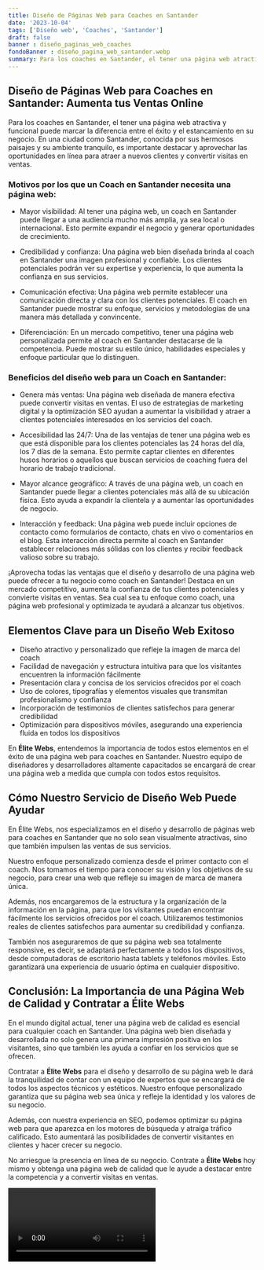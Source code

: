 ```yaml
---
title: Diseño de Páginas Web para Coaches en Santander
date: '2023-10-04'
tags: ['Diseño web', 'Coaches', 'Santander']
draft: false
banner : diseño_paginas_web_coaches
fondoBanner : diseño_pagina_web_santander.webp
summary: Para los coaches en Santander, el tener una página web atractiva y funcional puede marcar la diferencia entre el éxito y el estancamiento en su negocio. En una ciudad como Santander, conocida por sus hermosos paisajes y su ambiente tranquilo, es importante destacar y aprovechar las oportunidades en línea para atraer a nuevos clientes y convertir visitas en ventas.
---
```


## Diseño de Páginas Web para Coaches en Santander: Aumenta tus Ventas Online

Para los coaches en Santander, el tener una página web atractiva y funcional puede marcar la diferencia entre el éxito y el estancamiento en su negocio. En una ciudad como Santander, conocida por sus hermosos paisajes y su ambiente tranquilo, es importante destacar y aprovechar las oportunidades en línea para atraer a nuevos clientes y convertir visitas en ventas.

### Motivos por los que un Coach en Santander necesita una página web:

- Mayor visibilidad: Al tener una página web, un coach en Santander puede llegar a una audiencia mucho más amplia, ya sea local o internacional. Esto permite expandir el negocio y generar oportunidades de crecimiento.

- Credibilidad y confianza: Una página web bien diseñada brinda al coach en Santander una imagen profesional y confiable. Los clientes potenciales podrán ver su expertise y experiencia, lo que aumenta la confianza en sus servicios.

- Comunicación efectiva: Una página web permite establecer una comunicación directa y clara con los clientes potenciales. El coach en Santander puede mostrar su enfoque, servicios y metodologías de una manera más detallada y convincente.

- Diferenciación: En un mercado competitivo, tener una página web personalizada permite al coach en Santander destacarse de la competencia. Puede mostrar su estilo único, habilidades especiales y enfoque particular que lo distinguen.

### Beneficios del diseño web para un Coach en Santander:

- Genera más ventas: Una página web diseñada de manera efectiva puede convertir visitas en ventas. El uso de estrategias de marketing digital y la optimización SEO ayudan a aumentar la visibilidad y atraer a clientes potenciales interesados en los servicios del coach.

- Accesibilidad las 24/7: Una de las ventajas de tener una página web es que está disponible para los clientes potenciales las 24 horas del día, los 7 días de la semana. Esto permite captar clientes en diferentes husos horarios o aquellos que buscan servicios de coaching fuera del horario de trabajo tradicional.

- Mayor alcance geográfico: A través de una página web, un coach en Santander puede llegar a clientes potenciales más allá de su ubicación física. Esto ayuda a expandir la clientela y a aumentar las oportunidades de negocio.

- Interacción y feedback: Una página web puede incluir opciones de contacto como formularios de contacto, chats en vivo o comentarios en el blog. Esta interacción directa permite al coach en Santander establecer relaciones más sólidas con los clientes y recibir feedback valioso sobre su trabajo.

¡Aprovecha todas las ventajas que el diseño y desarrollo de una página web puede ofrecer a tu negocio como coach en Santander! Destaca en un mercado competitivo, aumenta la confianza de tus clientes potenciales y convierte visitas en ventas. Sea cual sea tu enfoque como coach, una página web profesional y optimizada te ayudará a alcanzar tus objetivos.

<GifSeo />

<Cta />

## Elementos Clave para un Diseño Web Exitoso

- Diseño atractivo y personalizado que refleje la imagen de marca del coach
- Facilidad de navegación y estructura intuitiva para que los visitantes encuentren la información fácilmente
- Presentación clara y concisa de los servicios ofrecidos por el coach
- Uso de colores, tipografías y elementos visuales que transmitan profesionalismo y confianza
- Incorporación de testimonios de clientes satisfechos para generar credibilidad
- Optimización para dispositivos móviles, asegurando una experiencia fluida en todos los dispositivos

En **Élite Webs**, entendemos la importancia de todos estos elementos en el éxito de una página web para coaches en Santander. Nuestro equipo de diseñadores y desarrolladores altamente capacitados se encargará de crear una página web a medida que cumpla con todos estos requisitos.

## Cómo Nuestro Servicio de Diseño Web Puede Ayudar

En Élite Webs, nos especializamos en el diseño y desarrollo de páginas web para coaches en Santander que no solo sean visualmente atractivas, sino que también impulsen las ventas de sus servicios. 

Nuestro enfoque personalizado comienza desde el primer contacto con el coach. Nos tomamos el tiempo para conocer su visión y los objetivos de su negocio, para crear una web que refleje su imagen de marca de manera única. 

Además, nos encargaremos de la estructura y la organización de la información en la página, para que los visitantes puedan encontrar fácilmente los servicios ofrecidos por el coach. Utilizaremos testimonios reales de clientes satisfechos para aumentar su credibilidad y confianza.

También nos aseguraremos de que su página web sea totalmente responsive, es decir, se adaptará perfectamente a todos los dispositivos, desde computadoras de escritorio hasta tablets y teléfonos móviles. Esto garantizará una experiencia de usuario óptima en cualquier dispositivo.

## Conclusión: La Importancia de una Página Web de Calidad y Contratar a Élite Webs

En el mundo digital actual, tener una página web de calidad es esencial para cualquier coach en Santander. Una página web bien diseñada y desarrollada no solo genera una primera impresión positiva en los visitantes, sino que también les ayuda a confiar en los servicios que se ofrecen.

Contratar a **Élite Webs** para el diseño y desarrollo de su página web le dará la tranquilidad de contar con un equipo de expertos que se encargará de todos los aspectos técnicos y estéticos. Nuestro enfoque personalizado garantiza que su página web sea única y refleje la identidad y los valores de su negocio.

Además, con nuestra experiencia en SEO, podemos optimizar su página web para que aparezca en los motores de búsqueda y atraiga tráfico calificado. Esto aumentará las posibilidades de convertir visitantes en clientes y hacer crecer su negocio.

No arriesgue la presencia en línea de su negocio. Contrate a **Élite Webs** hoy mismo y obtenga una página web de calidad que le ayude a destacar entre la competencia y a convertir visitas en ventas.

<Video />

<CtaBot job='Coaches' city='Santander'/>

<Gmaps query='Santander+españa+maps' />